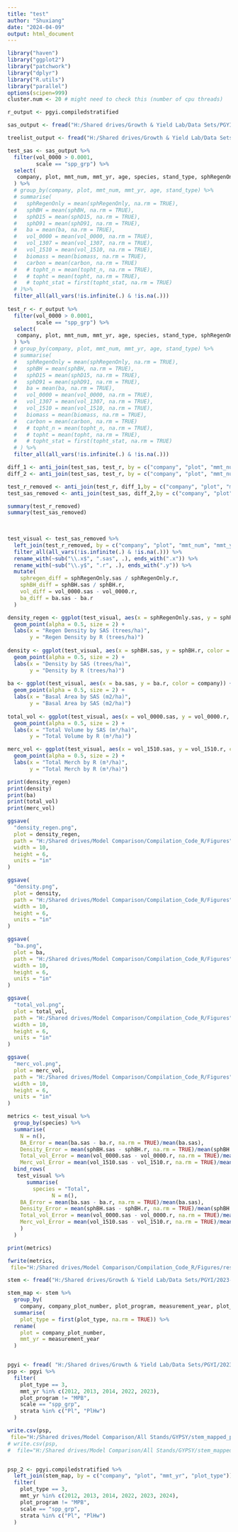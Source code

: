```yaml
---
title: "test"
author: "Shuxiang"
date: "2024-04-09"
output: html_document
---
```


```r
library("haven")
library("ggplot2")
library("patchwork")
library("dplyr")
library("R.utils")
library("parallel")
options(scipen=999)
cluster.num <- 20 # might need to check this (number of cpu threads)
```

```r
r_output <- pgyi.compiledstratified

sas_output <- fread("H:/Shared drives/Growth & Yield Lab/Data Sets/PGYI/2023-09-08 PGYI Compiled/3_final/PGYIcompiledstratified.csv")

treelist_output <- fread("H:/Shared drives/Growth & Yield Lab/Data Sets/PGYI/2023-09-08 PGYI Compiled/2_interim/tree_list1.csv")
```

```r

test_sas <- sas_output %>%
  filter(vol_0000 > 0.0001,
         scale == "spp_grp") %>%
  select(
   company, plot, mmt_num, mmt_yr, age, species, stand_type, sphRegenOnly, sphBH, ba, vol_0000, vol_1307, vol_1510
  ) %>%
  # group_by(company, plot, mmt_num, mmt_yr, age, stand_type) %>%
  # summarise(
  #   sphRegenOnly = mean(sphRegenOnly, na.rm = TRUE),
  #   sphBH = mean(sphBH, na.rm = TRUE),
  #   sphD15 = mean(sphD15, na.rm = TRUE),
  #   sphD91 = mean(sphD91, na.rm = TRUE),
  #   ba = mean(ba, na.rm = TRUE),
  #   vol_0000 = mean(vol_0000, na.rm = TRUE),
  #   vol_1307 = mean(vol_1307, na.rm = TRUE),
  #   vol_1510 = mean(vol_1510, na.rm = TRUE),
  #   biomass = mean(biomass, na.rm = TRUE),
  #   carbon = mean(carbon, na.rm = TRUE)
  #   # topht_n = mean(topht_n, na.rm = TRUE),
  #   # topht = mean(topht, na.rm = TRUE),
  #   # topht_stat = first(topht_stat, na.rm = TRUE)
  # )%>%
  filter_all(all_vars(!is.infinite(.) & !is.na(.)))
  
test_r <- r_output %>%
  filter(vol_0000 > 0.0001,
         scale == "spp_grp") %>%
  select(
   company, plot, mmt_num, mmt_yr, age, species, stand_type, sphRegenOnly, sphBH, ba, vol_0000, vol_1307, vol_1510
  ) %>%
  # group_by(company, plot, mmt_num, mmt_yr, age, stand_type) %>%
  # summarise(
  #   sphRegenOnly = mean(sphRegenOnly, na.rm = TRUE),
  #   sphBH = mean(sphBH, na.rm = TRUE),
  #   sphD15 = mean(sphD15, na.rm = TRUE),
  #   sphD91 = mean(sphD91, na.rm = TRUE),
  #   ba = mean(ba, na.rm = TRUE),
  #   vol_0000 = mean(vol_0000, na.rm = TRUE),
  #   vol_1307 = mean(vol_1307, na.rm = TRUE),
  #   vol_1510 = mean(vol_1510, na.rm = TRUE),
  #   biomass = mean(biomass, na.rm = TRUE),
  #   carbon = mean(carbon, na.rm = TRUE)
  #   # topht_n = mean(topht_n, na.rm = TRUE),
  #   # topht = mean(topht, na.rm = TRUE),
  #   # topht_stat = first(topht_stat, na.rm = TRUE)
  # ) %>%
  filter_all(all_vars(!is.infinite(.) & !is.na(.)))

diff_1 <- anti_join(test_sas, test_r, by = c("company", "plot", "mmt_num", "mmt_yr", "stand_type"))
diff_2 <- anti_join(test_sas, test_r, by = c("company", "plot", "mmt_num", "mmt_yr", "stand_type"))

test_r_removed <- anti_join(test_r, diff_1,by = c("company", "plot", "mmt_num", "mmt_yr", "stand_type"))
test_sas_removed <- anti_join(test_sas, diff_2,by = c("company", "plot", "mmt_num", "mmt_yr", "stand_type"))

summary(test_r_removed)
summary(test_sas_removed)
  
  
```  

```r
test_visual <- test_sas_removed %>%
  left_join(test_r_removed, by = c("company", "plot", "mmt_num", "mmt_yr", "species", "stand_type")) %>%
  filter_all(all_vars(!is.infinite(.) & !is.na(.))) %>%
  rename_with(~sub("\\.x$", ".sas", .), ends_with(".x")) %>%
  rename_with(~sub("\\.y$", ".r", .), ends_with(".y")) %>%
  mutate(
    sphregen_diff = sphRegenOnly.sas / sphRegenOnly.r,
    sphBH_diff = sphBH.sas / sphBH.r,
    vol_diff = vol_0000.sas - vol_0000.r,
    ba_diff = ba.sas - ba.r
  )

density_regen <- ggplot(test_visual, aes(x = sphRegenOnly.sas, y = sphRegenOnly.r, color = company)) +
  geom_point(alpha = 0.5, size = 2) +
  labs(x = "Regen Density by SAS (trees/ha)",
       y = "Regen Density by R (trees/ha)") 
  
density <- ggplot(test_visual, aes(x = sphBH.sas, y = sphBH.r, color = company)) +
  geom_point(alpha = 0.5, size = 2) +
  labs(x = "Density by SAS (trees/ha)",
       y = "Density by R (trees/ha)") 
 
ba <- ggplot(test_visual, aes(x = ba.sas, y = ba.r, color = company)) +
  geom_point(alpha = 0.5, size = 2) +
  labs(x = "Basal Area by SAS (m2/ha)",
       y = "Basal Area by SAS (m2/ha)")  
 
total_vol <- ggplot(test_visual, aes(x = vol_0000.sas, y = vol_0000.r, color = company)) +
  geom_point(alpha = 0.5, size = 2) +
  labs(x = "Total Volume by SAS (m³/ha)",
       y = "Total Volume by R (m³/ha)")  

merc_vol <- ggplot(test_visual, aes(x = vol_1510.sas, y = vol_1510.r, color = company)) +
  geom_point(alpha = 0.5, size = 2) +
  labs(x = "Total Merch by R (m³/ha)",
       y = "Total Merch by R (m³/ha)")  

print(density_regen)
print(density)
print(ba)
print(total_vol)
print(merc_vol)
```

```r
ggsave(
  "density_regen.png",
  plot = density_regen,
  path = "H:/Shared drives/Model Comparison/Compilation_Code_R/Figures",
  width = 10,
  height = 6,
  units = "in"
)

ggsave(
  "density.png",
  plot = density,
  path = "H:/Shared drives/Model Comparison/Compilation_Code_R/Figures",
  width = 10,
  height = 6,
  units = "in"
)

ggsave(
  "ba.png",
  plot = ba,
  path = "H:/Shared drives/Model Comparison/Compilation_Code_R/Figures",
  width = 10,
  height = 6,
  units = "in"
)

ggsave(
  "total_vol.png",
  plot = total_vol,
  path = "H:/Shared drives/Model Comparison/Compilation_Code_R/Figures",
  width = 10,
  height = 6,
  units = "in"
)

ggsave(
  "merc_vol.png",
  plot = merc_vol,
  path = "H:/Shared drives/Model Comparison/Compilation_Code_R/Figures",
  width = 10,
  height = 6,
  units = "in"
)

```

```r
metrics <- test_visual %>%
  group_by(species) %>%
  summarise(
    N = n(),
    BA_Error = mean(ba.sas - ba.r, na.rm = TRUE)/mean(ba.sas),
    Density_Error = mean(sphBH.sas - sphBH.r, na.rm = TRUE)/mean(sphBH.sas),
    Total_vol_Error = mean(vol_0000.sas - vol_0000.r, na.rm = TRUE)/mean(vol_0000.sas),
    Merc_vol_Error = mean(vol_1510.sas - vol_1510.r, na.rm = TRUE)/mean(vol_1510.sas))%>%
  bind_rows(
   test_visual %>%
      summarise(
        species = "Total",
              N = n(),
    BA_Error = mean(ba.sas - ba.r, na.rm = TRUE)/mean(ba.sas),
    Density_Error = mean(sphBH.sas - sphBH.r, na.rm = TRUE)/mean(sphBH.sas),
    Total_vol_Error = mean(vol_0000.sas - vol_0000.r, na.rm = TRUE)/mean(vol_0000.sas),
    Merc_vol_Error = mean(vol_1510.sas - vol_1510.r, na.rm = TRUE)/mean(vol_1510.sas)
    )
  )

print(metrics)

fwrite(metrics,
 file="H:/Shared drives/Model Comparison/Compilation_Code_R/Figures/results.csv") 

```

```r

stem <- fread("H:/Shared drives/Growth & Yield Lab/Data Sets/PGYI/2023-09-08 PGYI Compiled/2_interim/plot_level1.csv")

stem_map <- stem %>%
  group_by(
    company, company_plot_number, plot_program, measurement_year, plot_type) %>% 
  summarise(
    plot_type = first(plot_type, na.rm = TRUE)) %>%
  rename(
    plot = company_plot_number,
    mmt_yr = measurement_year
  )


pgyi <- fread( "H:/Shared drives/Growth & Yield Lab/Data Sets/PGYI/2023-09-08 PGYI Compiled/3_final/PGYIcompiledstratified.csv")
psp <- pgyi %>%
  filter(
    plot_type == 3,
    mmt_yr %in% c(2012, 2013, 2014, 2022, 2023),
    plot_program != "MPB",
    scale == "spp_grp",
    strata %in% c("Pl", "PlHw")
  ) 

write.csv(psp,
 file="H:/Shared drives/Model Comparison/All Stands/GYPSY/stem_mapped_psp.csv") 
# write.csv(psp,
#  file="H:/Shared drives/Model Comparison/All Stands/GYPSY/stem_mapped_psp.csv")


psp_2 <- pgyi.compiledstratified %>%
  left_join(stem_map, by = c("company", "plot", "mmt_yr", "plot_type")) %>%
  filter(
    plot_type == 3,
    mmt_yr %in% c(2012, 2013, 2014, 2022, 2023, 2024),
    plot_program != "MPB",
    scale == "spp_grp",
    strata %in% c("Pl", "PlHw") 
  ) 

```